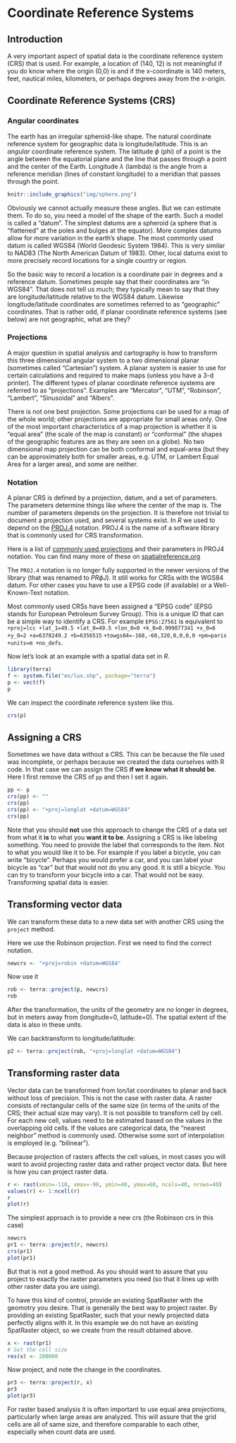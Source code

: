 
# Coordinate Reference Systems


## Introduction

A very important aspect of spatial data is the coordinate reference system (CRS) that is used. For example, a location of (140, 12) is not meaningful if you do know where the origin (0,0) is and if the x-coordinate is 140 meters, feet, nautical miles, kilometers, or perhaps degrees away from the x-origin.

## Coordinate Reference Systems (CRS)

### Angular coordinates 


The earth has an irregular spheroid-like shape. The natural coordinate reference system for geographic data is longitude/latitude. This is an *angular* coordinate reference system. The latitude $\phi$ (phi) of a point is the angle between the equatorial plane and the line that passes through a point and the center of the Earth. Longitude $\lambda$ (lambda) is the angle from a reference meridian (lines of constant longitude) to a meridian that passes through the point. 

```r
knitr::include_graphics("img/sphere.png")
```

Obviously we cannot actually measure these angles. But we can estimate them. To do so, you need a model of the shape of the earth. Such a model is called a "datum". The simplest datums are a spheroid (a sphere that is "flattened" at the poles and bulges at the equator). More complex datums allow for more variation in the earth's shape. The most commonly used datum is called WGS84 (World Geodesic System 1984). This is very similar to NAD83 (The North American Datum of 1983). Other, local datums exist to more precisely record locations for a single country or region. 

So the basic way to record a location is a coordinate pair in degrees and a reference datum. Sometimes people say that their coordinates are "in WGS84". That does not tell us much; they typically mean to say that they are longitude/latitude relative to the WGS84 datum. Likewise longitude/latitude coordinates are sometimes referred to as "geographic" coordinates. That is rather odd, if planar coordinate reference systems (see below) are not geographic, what are they?


### Projections

A major question in spatial analysis and cartography is how to transform this three dimensional angular system to a two dimensional planar (sometimes called "Cartesian") system. A planar system is easier to use for certain calculations and required to make maps (unless you have a 3-d printer). The different types of planar coordinate reference systems are referred to as "projections". Examples are "Mercator", "UTM", "Robinson", "Lambert", "Sinusoidal" and "Albers". 

There is not one best projection. Some projections can be used for a map of the whole world; other projections are appropriate for small areas only. One of the most important characteristics of a map projection is whether it is "equal area" (the scale of the map is constant) or "conformal" (the shapes of the geographic features are as they are seen on a globe). No two dimensional map projection can be both conformal and equal-area (but they can be approximately both for smaller areas, e.g. UTM, or Lambert Equal Area for a larger area), and some are neither. 


### Notation


A planar CRS is defined by a projection, datum, and a set of parameters. The parameters determine things like where the center of the map is. The number of parameters depends on the projection. It is therefore not trivial to document a projection used, and several systems exist. In *R* we used to depend on the [PROJ.4](ftp://ftp.remotesensing.org/proj/OF90-284.pdf
) notation. PROJ.4 is the name of a software library that is commonly used for CRS transformation. 

Here is a list of [commonly used projections](http://www.remotesensing.org/geotiff/proj_list/) and their parameters in PROJ4 notation. You can find many more of these on [spatialreference.org](http://spatialreference.org/ref/epsg/4326/)

The `PROJ.4` notation is no longer fully supported in the newer versions of the library (that was renamed to $PR\phi J$). It still works for CRSs with the WGS84 datum. For other cases you have to use a EPSG code (if available) or a Well-Known-Text notation.

Most commonly used CRSs have been assigned a "EPSG code" (EPSG stands for European Petroleum Survey Group). This is a unique ID that can be a simple way to identify a CRS. For example `EPSG:27561` is equivalent to `+proj=lcc +lat_1=49.5 +lat_0=49.5 +lon_0=0 +k_0=0.999877341 +x_0=6 +y_0=2 +a=6378249.2 +b=6356515` `+towgs84=-168,-60,320,0,0,0,0 +pm=paris +units=m +no_defs`. 


Now let's look at an example with a spatial data set in *R*. 

```r
library(terra)
f <- system.file("ex/lux.shp", package="terra")
p <- vect(f)
p
```

We can inspect the coordinate reference system like this.
```r
crs(p)
```



## Assigning a CRS

Sometimes we have data without a CRS. This can be because the file used was incomplete, or perhaps because we created the data ourselves with R code. In that case we can assign the CRS __if we know what it should be__. Here I first remove the CRS of `pp` and then I set it again. 

```r
pp <- p
crs(pp) <- ""
crs(pp)
crs(pp) <- "+proj=longlat +datum=WGS84"
crs(pp)
```

Note that you should __not__ use this approach to change the CRS of a data set from what it __is__ to what you __want it to be__. Assigning a CRS is like labeling something. You need to provide the label that corresponds to the item. Not to what you would like it to be. For example if you label a bicycle, you can write "bicycle". Perhaps you would prefer a car, and you can label your bicycle as "car" but that would not do you any good. It is still a bicycle. You can try to transform your bicycle into a car. That would not be easy. Transforming spatial data is easier.


## Transforming vector data


We can transform these data to a new data set with another CRS using the `project` method.  

Here we use the Robinson projection. First we need to find the correct notation. 

```r
newcrs <- "+proj=robin +datum=WGS84"
```

Now use it
```r
rob <- terra::project(p, newcrs)
rob
```

After the transformation, the units of the geometry are no longer in degrees, but in meters away from (longitude=0, latitude=0). The spatial extent of the data is also in these units.

We can backtransform to longitude/latitude:

```r
p2 <- terra::project(rob, "+proj=longlat +datum=WGS84")
```



## Transforming raster data

Vector data can be transformed from lon/lat coordinates to planar and back without loss of precision. This is not the case with raster data. A raster consists of rectangular cells of the same size (in terms of the units of the CRS; their actual size may vary). It is not possible to transform cell by cell. For each new cell, values need to be estimated based on the values in the overlapping old cells. If the values are categorical data, the "nearest neighbor" method is commonly used. Otherwise some sort of interpolation is employed (e.g. "bilinear").

Because projection of rasters affects the cell values, in most cases you will want to avoid projecting raster data and rather project vector data. But here is how you can project raster data.

```r
r <- rast(xmin=-110, xmax=-90, ymin=40, ymax=60, ncols=40, nrows=40)
values(r) <- 1:ncell(r)
r
plot(r)
```

The simplest approach is to provide a new crs (the Robinson crs in this case)

```r
newcrs
pr1 <- terra::project(r, newcrs)
crs(pr1)
plot(pr1)
```

But that is not a good method. As you should want to assure that you project to exactly the raster parameters  you need (so that it lines up with other raster data you are using).  

To have this kind of control, provide an existing SpatRaster with the geomotry you desire. That is generally the best way to project raster. By providing an existing SpatRaster, such that your newly projected data perfectly aligns with it. In this example we do not have an existing SpatRaster object, so we create from the result obtained above.

```r
x <- rast(pr1)
# Set the cell size 
res(x) <- 200000
```

Now project, and note the change in the coordinates.
```r
pr3 <- terra::project(r, x)
pr3
plot(pr3)
```

For raster based analysis it is often important to use equal area projections, particularly when large areas are analyzed. This will assure that the grid cells are all of same size, and therefore comparable to each other, especially when count data are used.


